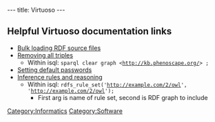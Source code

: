 ---
title: Virtuoso
---

==Helpful Virtuoso documentation links==
* [http://www.openlinksw.com/dataspace/dav/wiki/Main/VirtBulkRDFLoader Bulk loading RDF source files]
* [http://www.openlinksw.com/dataspace/dav/wiki/Main/VirtRemoveTriples Removing all triples]
** Within isql: <code>sparql clear graph <http://kb.phenoscape.org/> ;</code>
* [http://docs.openlinksw.com/virtuoso/newadminui.html Setting default passwords]
* [http://docs.openlinksw.com/virtuoso/rdfsparqlrule.html Inference rules and reasoning]
** Within isql: <code>rdfs_rule_set('http://example.com/2/owl', 'http://example.com/2/owl');</code>
***First arg is name of rule set, second is RDF graph to include

[[Category:Informatics]]
[[Category:Software]]